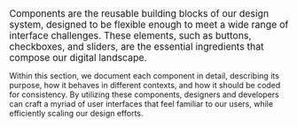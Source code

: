 <big>
  Components are the reusable building blocks of our design system, designed to be flexible enough to meet a wide range of interface challenges. These elements, such as buttons, checkboxes, and sliders, are the essential ingredients that compose our digital landscape.
</big>

Within this section, we document each component in detail, describing its purpose, how it behaves in different contexts, and how it should be coded for consistency. By utilizing these components, designers and developers can craft a myriad of user interfaces that feel familiar to our users, while efficiently scaling our design efforts.
